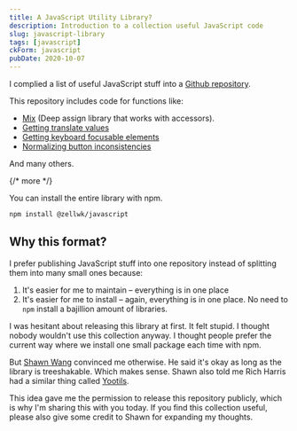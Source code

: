 ```yaml
---
title: A JavaScript Utility Library?
description: Introduction to a collection useful JavaScript code
slug: javascript-library
tags: [javascript]
ckForm: javascript
pubDate: 2020-10-07
---
```


I complied a list of useful JavaScript stuff into a [Github repository](https://github.com/zellwk/javascript).

This repository includes code for functions like:

- [Mix](https://zellwk.com/blog/creating-a-deep-assign-library/) (Deep assign library that works with accessors).
- [Getting translate values](https://zellwk.com/blog/css-translate-values-in-javascript/)
- [Getting keyboard focusable elements](https://zellwk.com/blog/keyboard-focusable-elements/)
- [Normalizing button inconsistencies](https://zellwk.com/blog/inconsistent-button-behavior/)

And many others.

{/* more */}

You can install the entire library with npm.

```bash
npm install @zellwk/javascript
```

## Why this format?

I prefer publishing JavaScript stuff into one repository instead of splitting them into many small ones because:

1. It's easier for me to maintain – everything is in one place
2. It's easier for me to install – again, everything is in one place. No need to `npm` install a bajillion amount of libraries.

I was hesitant about releasing this library at first. It felt stupid. I thought nobody wouldn't use this collection anyway. I thought people prefer the current way where we install one small package each time with npm.

But [Shawn Wang](https://twitter.com/swyx) convinced me otherwise. He said it's okay as long as the library is treeshakable. Which makes sense. Shawn also told me Rich Harris had a similar thing called [Yootils](https://github.com/Rich-Harris/yootils).

This idea gave me the permission to release this repository publicly, which is why I'm sharing this with you today. If you find this collection useful, please also give some credit to Shawn for expanding my thoughts.
